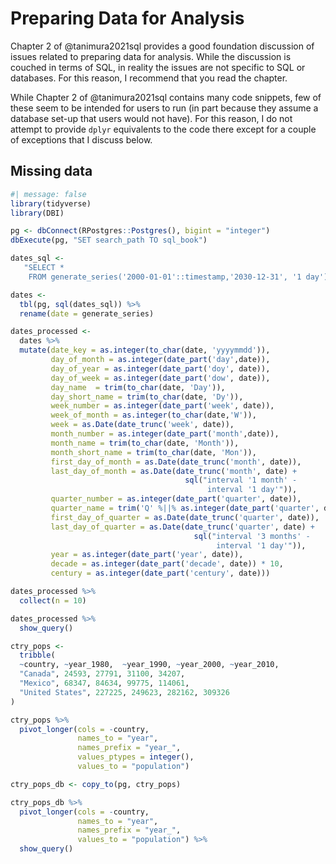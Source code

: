 # Preparing Data for Analysis

Chapter 2 of @tanimura2021sql provides a good foundation discussion of issues related to preparing data for analysis.
While the discussion is couched in terms of SQL, in reality the issues are not specific to SQL or databases.
For this reason, I recommend that you read the chapter.

While Chapter 2 of @tanimura2021sql contains many code snippets, few of these seem to be intended for users to run (in part because they assume a database set-up that users would not have).
For this reason, I do not attempt to provide `dplyr` equivalents to the code there except for a couple of exceptions that I discuss below.

## Missing data

```r
#| message: false
library(tidyverse)
library(DBI)
```

```r
pg <- dbConnect(RPostgres::Postgres(), bigint = "integer")
dbExecute(pg, "SET search_path TO sql_book")
```

```r
dates_sql <-
   "SELECT * 
    FROM generate_series('2000-01-01'::timestamp,'2030-12-31', '1 day')"

dates <- 
  tbl(pg, sql(dates_sql)) %>%
  rename(date = generate_series)

dates_processed <-
  dates %>%
  mutate(date_key = as.integer(to_char(date, 'yyyymmdd')),
         day_of_month = as.integer(date_part('day',date)),
         day_of_year = as.integer(date_part('doy', date)),
         day_of_week = as.integer(date_part('dow', date)),
         day_name  = trim(to_char(date, 'Day')),
         day_short_name = trim(to_char(date, 'Dy')),
         week_number = as.integer(date_part('week', date)),
         week_of_month = as.integer(to_char(date,'W')),
         week = as.Date(date_trunc('week', date)),
         month_number = as.integer(date_part('month',date)),
         month_name = trim(to_char(date, 'Month')),
         month_short_name = trim(to_char(date, 'Mon')),
         first_day_of_month = as.Date(date_trunc('month', date)),
         last_day_of_month = as.Date(date_trunc('month', date) +
                                       sql("interval '1 month' -
                                            interval '1 day'")),
         quarter_number = as.integer(date_part('quarter', date)),
         quarter_name = trim('Q' %||% as.integer(date_part('quarter', date))),
         first_day_of_quarter = as.Date(date_trunc('quarter', date)),
         last_day_of_quarter = as.Date(date_trunc('quarter', date) + 
                                         sql("interval '3 months' -
                                              interval '1 day'")),
         year = as.integer(date_part('year', date)),
         decade = as.integer(date_part('decade', date)) * 10,
         century = as.integer(date_part('century', date)))

dates_processed %>%
  collect(n = 10)

dates_processed %>%
  show_query()
```


```r
ctry_pops <-
  tribble(
  ~country, ~year_1980,  ~year_1990, ~year_2000, ~year_2010,
  "Canada", 24593, 27791, 31100, 34207,
  "Mexico", 68347, 84634, 99775, 114061,
  "United States", 227225, 249623, 282162, 309326
)

ctry_pops %>%
  pivot_longer(cols = -country, 
               names_to = "year",
               names_prefix = "year_",
               values_ptypes = integer(),
               values_to = "population")
```

```r

ctry_pops_db <- copy_to(pg, ctry_pops)
```

```r
ctry_pops_db %>%
  pivot_longer(cols = -country, 
               names_to = "year",
               names_prefix = "year_",
               values_to = "population") %>%
  show_query()
```